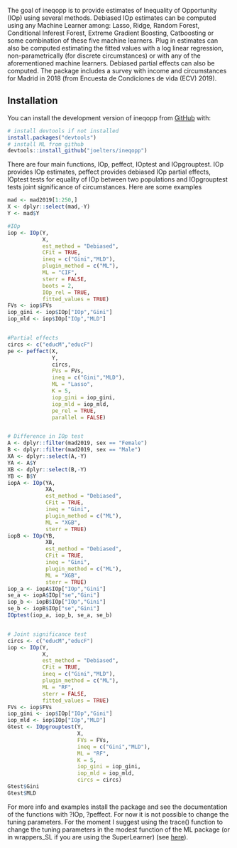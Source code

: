 The goal of ineqopp is to provide estimates of Inequality of Opportunity (IOp)
using several methods. Debiased IOp estimates can be computed using any Machine
Learner among: Lasso, Ridge, Random Forest, Conditional Inferest Forest, Extreme
Gradient Boosting, Catboosting or some combination of these five machine learners.
Plug in estimates can also be computed estimating the fitted values with a log
linear regression, non-parametrically (for discrete circumstances)
or with any of the aforementioned machine learners. Debiased partial effects can
also be computed. The package includes a survey with income and circumstances for
Madrid in 2018 (from Encuesta de Condiciones de vida (ECV) 2019).

## Installation

You can install the development version of ineqopp from [GitHub](https://github.com/) with:
      
``` r
# install devtools if not installed
install.packages("devtools")
# install ML from github
devtools::install_github("joelters/ineqopp")
```
There are four main functions, IOp, peffect, IOptest and IOpgrouptest. IOp provides IOp estimates, peffect provides debiased IOp partial effects, IOptest tests for equality of IOp between two populations
and IOpgrouptest tests joint significance of circumstances. Here are some examples

``` r
mad <- mad2019[1:250,]
X <- dplyr::select(mad,-Y)
Y <- mad$Y

#IOp
iop <- IOp(Y,
           X,
           est_method = "Debiased",
           CFit = TRUE,
           ineq = c("Gini","MLD"), 
           plugin_method = c("ML"),
           ML = "CIF",
           sterr = FALSE,
           boots = 2,
           IOp_rel = TRUE,
           fitted_values = TRUE)
FVs <- iop$FVs
iop_gini <- iop$IOp["IOp","Gini"]
iop_mld <- iop$IOp["IOp","MLD"]


#Partial effects
circs <- c("educM","educF")
pe <- peffect(X,
              Y,
              circs,
              FVs = FVs,
              ineq = c("Gini","MLD"),
              ML = "Lasso",
              K = 5,
              iop_gini = iop_gini,
              iop_mld = iop_mld,
              pe_rel = TRUE,
              parallel = FALSE)


# Difference in IOp test              
A <- dplyr::filter(mad2019, sex == "Female")
B <- dplyr::filter(mad2019, sex == "Male")
XA <- dplyr::select(A,-Y)
YA <- A$Y
XB <- dplyr::select(B,-Y)
YB <- B$Y
iopA <- IOp(YA,
            XA,
            est_method = "Debiased",
            CFit = TRUE,
            ineq = "Gini",
            plugin_method = c("ML"),
            ML = "XGB",
            sterr = TRUE)
iopB <- IOp(YB,
            XB,
            est_method = "Debiased",
            CFit = TRUE,
            ineq = "Gini",
            plugin_method = c("ML"),
            ML = "XGB",
            sterr = TRUE)
iop_a <- iopA$IOp["IOp","Gini"]
se_a <- iopA$IOp["se","Gini"]
iop_b <- iopB$IOp["IOp","Gini"]
se_b <- iopB$IOp["se","Gini"]
IOptest(iop_a, iop_b, se_a, se_b)


# Joint significance test
circs <- c("educM","educF")
iop <- IOp(Y,
           X,
           est_method = "Debiased",
           CFit = TRUE,
           ineq = c("Gini","MLD"),
           plugin_method = c("ML"),
           ML = "RF",
           sterr = FALSE,
           fitted_values = TRUE)
FVs <- iop$FVs
iop_gini <- iop$IOp["IOp","Gini"]
iop_mld <- iop$IOp["IOp","MLD"]
Gtest <- IOpgrouptest(Y,
                      X,
                      FVs = FVs,
                      ineq = c("Gini","MLD"),
                      ML = "RF",
                      K = 5,
                      iop_gini = iop_gini,
                      iop_mld = iop_mld,
                      circs = circs)
Gtest$Gini
Gtest$MLD
```
For more info  and examples install the package and see the documentation of the functions with
?IOp, ?peffect. For now it is not possible to change the tuning parameters.
For the moment I suggest using the trace() function to change the tuning parameters in the 
modest function of the ML package (or in wrappers_SL if you are using the SuperLearner)
(see [here](https://stackoverflow.com/questions/34800331/r-modify-and-rebuild-package)).

